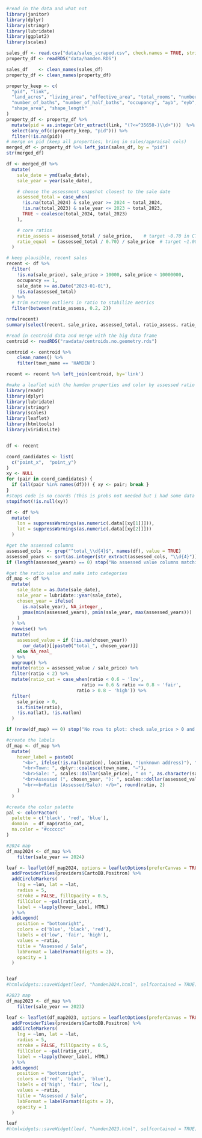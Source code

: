 ```r
#read in the data and what not
library(janitor)
library(dplyr)
library(stringr)
library(lubridate)
library(ggplot2)
library(scales)

sales_df <- read.csv("data/sales_scraped.csv", check.names = TRUE, stringsAsFactors = FALSE)
property_df <- readRDS("data/hamden.RDS")

sales_df    <- clean_names(sales_df)
property_df <- clean_names(property_df)
```

```r
property_keep <- c(
  "pid", "link", 
  "land_acres", "living_area", "effective_area", "total_rooms", "number_of_bedroom",
  "number_of_baths", "number_of_half_baths", "occupancy", "ayb", "eyb",
  "shape_area", "shape_length"
)
property_df <- property_df %>%
  mutate(pid = as.integer(str_extract(link, "(?<=^35650-)\\d+")))  %>%
  select(any_of(c(property_keep, "pid"))) %>% 
  filter(!is.na(pid))
# merge on pid (keep all properties; bring in sales/appraisal cols)
merged_df <- property_df %>% left_join(sales_df, by = "pid")
str(merged_df)
```

```r
df <- merged_df %>%
  mutate(
    sale_date = ymd(sale_date),
    sale_year = year(sale_date),

    # choose the assessment snapshot closest to the sale date
    assessed_total = case_when(
      !is.na(total_2024) & sale_year >= 2024 ~ total_2024,
      !is.na(total_2023) & sale_year <= 2023 ~ total_2023,
      TRUE ~ coalesce(total_2024, total_2023)
    ),

    # core ratios
    ratio_assess = assessed_total / sale_price,    # target ~0.70 in CT
    ratio_equal  = (assessed_total / 0.70) / sale_price  # target ~1.00
  )

# keep plausible, recent sales
recent <- df %>%
  filter(
    !is.na(sale_price), sale_price > 10000, sale_price < 10000000, 
    occupancy == 1,
    sale_date >= as.Date("2023-01-01"), 
    !is.na(assessed_total)
  ) %>%
  # trim extreme outliers in ratio to stabilize metrics
  filter(between(ratio_assess, 0.2, 2))

nrow(recent)
summary(select(recent, sale_price, assessed_total, ratio_assess, ratio_equal))
```

```r
#read in centroid data and merge with the big data frame
centroid <- readRDS("rawdata/centroids.no.geometry.rds")

centroid <- centroid %>% 
    clean_names() %>%
    filter(town_name == 'HAMDEN')

recent <- recent %>% left_join(centroid, by='link')
```


```r
#make a leaflet with the hamden properties and color by assessed ratio
library(readr)
library(dplyr)
library(lubridate)
library(stringr)
library(scales)
library(leaflet)
library(htmltools)
library(viridisLite)


df <- recent

coord_candidates <- list(
  c("point_x",  "point_y")
)
xy <- NULL
for (pair in coord_candidates) {
  if (all(pair %in% names(df))) { xy <- pair; break }
}
#stops code is no coords (this is probs not needed but i had some data problems)
stopifnot(!is.null(xy))

df <- df %>%
  mutate(
    lon = suppressWarnings(as.numeric(.data[[xy[1]]])),
    lat = suppressWarnings(as.numeric(.data[[xy[2]]]))
  )

#get the assessed columns
assessed_cols  <- grep("^total_\\d{4}$", names(df), value = TRUE)
assessed_years <- sort(as.integer(str_extract(assessed_cols, "\\d{4}")))
if (length(assessed_years) == 0) stop("No assessed value columns matching total_YYYY found.")

#get the ratio value and make into categories
df_map <- df %>%
  mutate(
    sale_date = as.Date(sale_date),
    sale_year = lubridate::year(sale_date),
    chosen_year = ifelse(
      is.na(sale_year), NA_integer_,
      pmax(min(assessed_years), pmin(sale_year, max(assessed_years)))
    )
  ) %>%
  rowwise() %>%
  mutate(
    assessed_value = if (!is.na(chosen_year))
      cur_data()[[paste0("total_", chosen_year)]]
    else NA_real_
  ) %>%
  ungroup() %>%
  mutate(ratio = assessed_value / sale_price) %>%
  filter(ratio < 2) %>%
  mutate(ratio_cat = case_when(ratio < 0.6 ~ 'low',
                            ratio >= 0.6 & ratio <= 0.8 ~ 'fair',
                          ratio > 0.8 ~ 'high')) %>%
  filter(
    sale_price > 0,
    is.finite(ratio),
    !is.na(lat), !is.na(lon)
  )

if (nrow(df_map) == 0) stop("No rows to plot: check sale_price > 0 and assessed/coordinate fields.")

#create the labels
df_map <- df_map %>%
  mutate(
    hover_label = paste0(
      "<b>", ifelse(!is.na(location), location, "(unknown address)"), "</b>",
      "<br>Town: ", dplyr::coalesce(town_name, "—"),
      "<br>Sale: ", scales::dollar(sale_price), " on ", as.character(sale_date),
      "<br>Assessed (", chosen_year, "): ", scales::dollar(assessed_value),
      "<br><b>Ratio (Assessed/Sale): </b>", round(ratio, 2)
    )
  )

#create the color palette
pal <- colorFactor(
  palette = c('black', 'red', 'blue'),
  domain  = df_map$ratio_cat,
  na.color = "#cccccc"
)

#2024 map
df_map2024 <- df_map %>%
    filter(sale_year == 2024)

leaf <- leaflet(df_map2024, options = leafletOptions(preferCanvas = TRUE)) %>%
  addProviderTiles(providers$CartoDB.Positron) %>%
  addCircleMarkers(
    lng = ~lon, lat = ~lat,
    radius = 5,
    stroke = FALSE, fillOpacity = 0.5,
    fillColor = ~pal(ratio_cat),
    label = ~lapply(hover_label, HTML)
  ) %>%
  addLegend(
    position = "bottomright",
    colors = c('blue', 'black', 'red'),
    labels = c('low', 'fair', 'high'),
    values = ~ratio,
    title = "Assessed / Sale",
    labFormat = labelFormat(digits = 2),
    opacity = 1
  )


leaf
#htmlwidgets::saveWidget(leaf, "hamden2024.html", selfcontained = TRUE)
```

```r
#2023 map
df_map2023 <- df_map %>%
    filter(sale_year == 2023)

leaf <- leaflet(df_map2023, options = leafletOptions(preferCanvas = TRUE)) %>%
  addProviderTiles(providers$CartoDB.Positron) %>%
  addCircleMarkers(
    lng = ~lon, lat = ~lat,
    radius = 5,
    stroke = FALSE, fillOpacity = 0.5,
    fillColor = ~pal(ratio_cat),
    label = ~lapply(hover_label, HTML)
  ) %>%
  addLegend(
    position = "bottomright",
    colors = c('red', 'black', 'blue'),
    labels = c('high', 'fair', 'low'),
    values = ~ratio,
    title = "Assessed / Sale",
    labFormat = labelFormat(digits = 2),
    opacity = 1
  )

leaf
#htmlwidgets::saveWidget(leaf, "hamden2023.html", selfcontained = TRUE)
```
